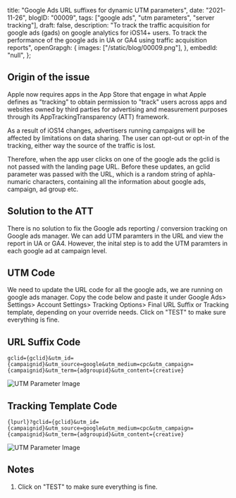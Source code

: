  title: "Google Ads URL suffixes for dynamic UTM parameters",
 date: "2021-11-26",
 blogID: "00009",
 tags: ["google ads", "utm parameters", "server tracking"],
 draft: false,
 description:
  "To track the traffic acquisition for google ads (gads) on google analytics for iOS14+ users. To track the performance of the google ads in UA or GA4 using traffic acquisition reports",
 openGrapgh: {
  images: ["/static/blog/00009.png"],
 },
 embedId: "null",
};

## Origin of the issue

Apple now requires apps in the App Store that engage in what Apple defines as "tracking" to obtain permission to "track" users across apps and websites owned by third parties for advertising and measurement purposes through its AppTrackingTransparency (ATT) framework.

As a result of iOS14 changes, advertisers running campaigns will be affected by limitations on data sharing. The user can opt-out or opt-in of the tracking, either way the source of the traffic is lost.

Therefore, when the app user clicks on one of the google ads the gclid is not passed with the landing page URL. Before these updates, an gclid parameter was passed with the URL, which is a random string of aphla-numaric characters, containing all the information about google ads, campaign, ad group etc.

## Solution to the ATT

There is no solution to fix the Google ads reporting / conversion tracking on Google ads manager. We can add UTM paramters in the URL and view the report in UA or GA4. However, the inital step is to add the UTM paramters in each google ad at campaign level.

## UTM Code

We need to update the URL code for all the google ads, we are running on google ads manager. Copy the code below and paste it under Google Ads> Settings> Account Settings> Tracking Options> Final URL Suffix or Tracking template, depending on your override needs. Click on "TEST" to make sure everything is fine.

## URL Suffix Code

```
gclid={gclid}&utm_id={campaignid}&utm_source=google&utm_medium=cpc&utm_campaign={campaignid}&utm_term={adgroupid}&utm_content={creative}
```

![UTM Parameter Image](/static/blog/00009_1.png)

## Tracking Template Code

```
{lpurl}?gclid={gclid}&utm_id={campaignid}&utm_source=google&utm_medium=cpc&utm_campaign={campaignid}&utm_term={adgroupid}&utm_content={creative}

```

![UTM Parameter Image](/static/blog/00009_2.png)

## Notes

1. Click on "TEST" to make sure everything is fine.
